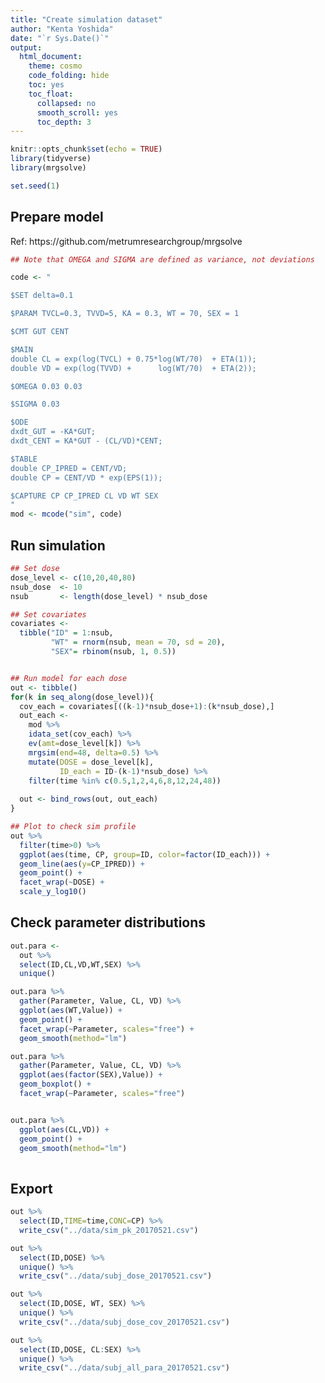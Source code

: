 ```yaml
---
title: "Create simulation dataset"
author: "Kenta Yoshida"
date: "`r Sys.Date()`"
output:  
  html_document:
    theme: cosmo
    code_folding: hide
    toc: yes
    toc_float:
      collapsed: no
      smooth_scroll: yes
      toc_depth: 3
---
```


```r
knitr::opts_chunk$set(echo = TRUE)
library(tidyverse)
library(mrgsolve)

set.seed(1)
```

## Prepare model

Ref: https://github.com/metrumresearchgroup/mrgsolve

```r

## Note that OMEGA and SIGMA are defined as variance, not deviations

code <- "

$SET delta=0.1

$PARAM TVCL=0.3, TVVD=5, KA = 0.3, WT = 70, SEX = 1

$CMT GUT CENT

$MAIN
double CL = exp(log(TVCL) + 0.75*log(WT/70)  + ETA(1));
double VD = exp(log(TVVD) +      log(WT/70)  + ETA(2));

$OMEGA 0.03 0.03

$SIGMA 0.03

$ODE
dxdt_GUT = -KA*GUT;
dxdt_CENT = KA*GUT - (CL/VD)*CENT;

$TABLE
double CP_IPRED = CENT/VD;
double CP = CENT/VD * exp(EPS(1));

$CAPTURE CP CP_IPRED CL VD WT SEX
"
mod <- mcode("sim", code)

```


## Run simulation 

```r

## Set dose
dose_level <- c(10,20,40,80)
nsub_dose  <- 10
nsub       <- length(dose_level) * nsub_dose

## Set covariates
covariates <- 
  tibble("ID" = 1:nsub,
         "WT" = rnorm(nsub, mean = 70, sd = 20),
         "SEX"= rbinom(nsub, 1, 0.5))


## Run model for each dose
out <- tibble()
for(k in seq_along(dose_level)){
  cov_each = covariates[((k-1)*nsub_dose+1):(k*nsub_dose),]
  out_each <- 
    mod %>%
    idata_set(cov_each) %>%
    ev(amt=dose_level[k]) %>%
    mrgsim(end=48, delta=0.5) %>% 
    mutate(DOSE = dose_level[k],
           ID_each = ID-(k-1)*nsub_dose) %>% 
    filter(time %in% c(0.5,1,2,4,6,8,12,24,48))
  
  out <- bind_rows(out, out_each)
}

## Plot to check sim profile
out %>% 
  filter(time>0) %>% 
  ggplot(aes(time, CP, group=ID, color=factor(ID_each))) +
  geom_line(aes(y=CP_IPRED)) +
  geom_point() +
  facet_wrap(~DOSE) +
  scale_y_log10()

```



## Check parameter distributions

```r

out.para <- 
  out %>% 
  select(ID,CL,VD,WT,SEX) %>% 
  unique() 

out.para %>% 
  gather(Parameter, Value, CL, VD) %>% 
  ggplot(aes(WT,Value)) +
  geom_point() +
  facet_wrap(~Parameter, scales="free") +
  geom_smooth(method="lm")

out.para %>% 
  gather(Parameter, Value, CL, VD) %>% 
  ggplot(aes(factor(SEX),Value)) +
  geom_boxplot() +
  facet_wrap(~Parameter, scales="free")


out.para %>% 
  ggplot(aes(CL,VD)) +
  geom_point() +
  geom_smooth(method="lm")
  
```



## Export

```r
out %>% 
  select(ID,TIME=time,CONC=CP) %>% 
  write_csv("../data/sim_pk_20170521.csv")

out %>% 
  select(ID,DOSE) %>% 
  unique() %>% 
  write_csv("../data/subj_dose_20170521.csv")

out %>% 
  select(ID,DOSE, WT, SEX) %>% 
  unique() %>% 
  write_csv("../data/subj_dose_cov_20170521.csv")

out %>% 
  select(ID,DOSE, CL:SEX) %>% 
  unique() %>% 
  write_csv("../data/subj_all_para_20170521.csv")
  
```





